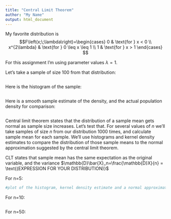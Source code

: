 ```yaml
---
title: "Central Limit Theorem"
author: "My Name"
output: html_document
---
```


My favorite distribution is $$F\left(x;\;\lambda\right)=\begin{cases}
0 & \text{for } x < 0 \\
x^{2\lambda} & \text{for } 0 \leq x \leq 1 \\
1 & \text{for } x > 1
\end{cases}
$$

For this assignment I'm using parameter values $\lambda=1$.

Let's take a sample of size 100 from that distribution:
```r
```

Here is the histogram of the sample:
```r
```

Here is a smooth sample estimate of the density, and the actual population density for comparison:
```r
```

Central limit theorem states that the distribution of a sample mean gets normal as sample size increases. Let's test that. For several values of $n$ we'll take samples of size $n$ from our distribution 1000 times, and calculate sample mean for each sample. We'll use histograms and kernel density estimates to compare the distribution of those sample means to the normal approximation suggested by the central limit theorem. 

CLT states that sample mean has the same expectation as the original variable, and the variance $\mathbb{D}\bar{X}_n=\frac{\mathbb{D}X}{n} = \text{(EXPRESSION FOR YOUR DISTRIBUTION)}$

For n=5:
```r
#plot of the histogram, kernel density estimate and a normal approximation from CLT to compare 
```

For n=10:
```r
```

For n=50:
```r
```

